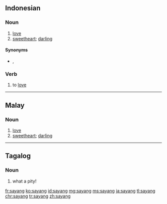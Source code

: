 ==Indonesian==

===Noun===
{{id-noun}}

# [[love]]
# [[sweetheart]]; [[darling]]

====Synonyms====
* {{sense|love}} {{l|id|cinta}}, {{l|id|kasih}}

===Verb===
{{id-verb}}

# to [[love]]

----

==Malay==

===Noun===
{{head|ms|noun}}

# [[love]]
# [[sweetheart]]; [[darling]]

----

==Tagalog==

===Noun===
{{tl-noun}}

# what a pity!

[[fr:sayang]]
[[ko:sayang]]
[[id:sayang]]
[[mg:sayang]]
[[ms:sayang]]
[[ja:sayang]]
[[tl:sayang]]
[[chr:sayang]]
[[tr:sayang]]
[[zh:sayang]]